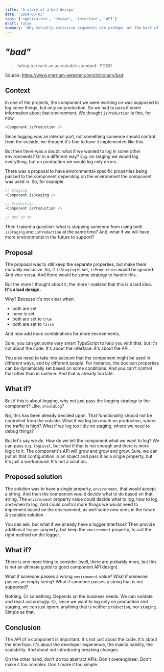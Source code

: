 ```yaml
---
title: 'A story of a bad design'
date: '2024-03-05'
tags: ['application', 'design', 'interface', 'API']
draft: false
summary: "Why mutually exclusive arguments are perhaps not the best of ideas. And how to avoid that."
---
```


# _"bad"_

> failing to reach an acceptable standard : POOR

Source: https://www.merriam-webster.com/dictionary/bad

## Context

In one of the projects, the component we were working on was supposed to log some things, but only on production.
So we had to pass it some information about that environment. We thought `isProduction` is fine, for now.

```typescript jsx
<Component isProduction />
```

Since logging was an internal part, not something someone should control from the outside, we thought it's fine to have it
implemented like this.

But then there was a doubt: what if we wanted to log in some other environments? Or in a different way? E.g. on staging
we would log everything, but on production we would log only errors.

There was a proposal to have environmental-specific properties being passed to the component depending on the environment
the component was used in. So, for example:

```typescript jsx
// Staging
<Component isStaging />

// Production
<Component isProduction />

// and so on
```

Then I raised a question: what is stopping someone from using both `isStaging` and `isProduction` at the same time?
And, what if we will have more environments in the future to support?

## Proposal

The proposal was to still keep the separate properties, but make them mutually exclusive. So, if `isStaging` is set,
`isProduction` would be ignored. And vice versa. And there would be some strategy to handle this.

But the more I thought about it, the more I realized that this is a bad idea. **It's a bad design.**

Why? Because it's not clear when:
 - both are set
 - none is set
 - both are set to `true`
 - both are set to `false`

And now add more combinations for more environments.

Sure, you can get some very smart TypeScript to help you with that, but it's not about the code. It's about the
interface. It's about the API.

You also need to take into account that the component might be used in different ways, and by different people.
For instance, the boolean properties can be dynamically set based on some conditions. And you can't control that other
than in runtime. And that is already too late.

## What if?

But if this is about logging, why not just pass the logging strategy to the component? Like, `shouldLog`?

No, this has been already decided upon. That functionality should not be controlled from the outside. What if we log too much
on production, where the traffic is high? What if we log too little on staging, where we need to debug things?

But let's say we do. How do we tell the component what we want to log? We can pass e.g. `logLevel`, but what if that is
not enough and there is more logic to it. The component's API will grow and grow and grow. Sure, we can put all that configuration
in an object and pass it as a single property, but it's just a workaround. It's not a solution.

## Proposed solution

The solution was to have a single property, `environment`, that would accept a string. And then the component would
decide what to do based on that string. The `environment` property value could decide what to log, how to log, and when to log.
And could control more things we would need to implement based on the environment, as well some new ones in the future.
A scalable solution.

You can ask, but what if we already have a logger interface? Then provide additional `logger` property, but keep the
`environment` property, to call the right method on the logger.

## What if?

There is one more thing to consider (well, there are probably more, but this is not an ultimate guide to good component
API design).

What if someone passes a wrong `environment` value? What if someone passes an empty string? What if someone passes a string
that is not supported?

Nothing. Or something. Depends on the business needs. We can validate and react accordingly. Or, since we want to log
only on production and staging, we can just ignore anything that is neither `production`, nor `staging`. Simple as that.

## Conclusion

The API of a component is important. It's not just about the code. It's about the interface. It's about the developer experience,
the maintainability, the scalability. And about not introducing breaking changes.

On the other hand, don't do too abstract APIs. Don't overengineer. Don't make it too complex. Don't make it too simple.
